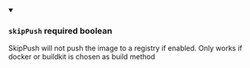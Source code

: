 
<details className="config-field" data-expandable="false" open>
<summary>

### `skipPush` <span class="config-field-required" data-required="false">required</span> <span class="config-field-type">boolean</span> <span class="config-field-default"></span>

SkipPush will not push the image to a registry if enabled. Only works if docker or buildkit is chosen
as build method

</summary>



</details>
